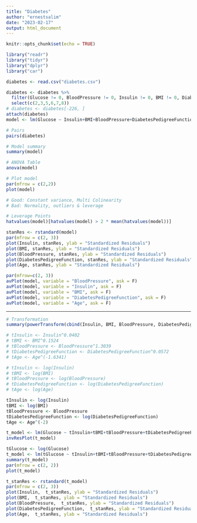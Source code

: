 ```yaml
---
title: "Diabetes"
author: "ernestsalim"
date: "2023-02-17"
output: html_document
---
```


```r
knitr::opts_chunk$set(echo = TRUE)
```

```r
library("readr")
library("tidyr")
library("dplyr")
library("car")
```

```r
diabetes <- read.csv("diabetes.csv")
```

```r
diabetes <- diabetes %>% 
  filter(Glucose != 0, BloodPressure != 0, Insulin != 0, BMI != 0, DiabetesPedigreeFunction != 0, Age != 0) %>%
  select(c(2,3,5,6,7,8))
# diabetes <- diabetes[-226, ]
attach(diabetes)
model <- lm(Glucose ~ Insulin+BMI+BloodPressure+DiabetesPedigreeFunction+Age)
```

```r
# Pairs
pairs(diabetes)
```

```r
# Model summary
summary(model)
```

```r
# ANOVA Table
anova(model)
```

```r
# Plot model
par(mfrow = c(2,2))
plot(model)

# Good: Constant variance, Multi Colinearity
# Bad: Normality, outliers & leverage
```

```r
# Leverage Points
hatvalues(model)[hatvalues(model) > 2 * mean(hatvalues(model))]
```

```r
stanRes <- rstandard(model)
par(mfrow = c(2, 3))
plot(Insulin, stanRes, ylab = "Standardized Residuals")
plot(BMI, stanRes, ylab = "Standardized Residuals")
plot(BloodPressure, stanRes, ylab = "Standardized Residuals")
plot(DiabetesPedigreeFunction, stanRes, ylab = "Standardized Residuals")
plot(Age, stanRes, ylab = "Standardized Residuals")
```


```r
par(mfrow=c(2, 3))
avPlot(model, variable = "BloodPressure", ask = F)
avPlot(model, variable = "Insulin", ask = F)
avPlot(model, variable = "BMI", ask = F)
avPlot(model, variable = "DiabetesPedigreeFunction", ask = F)
avPlot(model, variable = "Age", ask = F)
```

---

```r
# Transformation
summary(powerTransform(cbind(Insulin, BMI, BloodPressure, DiabetesPedigreeFunction, Age) ~ 1))
```

```r
# tInsulin <- Insulin^0.0402
# tBMI <- BMI^0.1524
# tBloodPressure <- BloodPressure^1.3039
# tDiabetesPedigreeFunction <- DiabetesPedigreeFunction^0.0572
# tAge <- Age^(-1.6341)

# tInsulin <- log(Insulin)
# tBMI <- log(BMI)
# tBloodPressure <- log(BloodPressure)
# tDiabetesPedigreeFunction <- log(DiabetesPedigreeFunction)
# tAge <- log(Age)

tInsulin <- log(Insulin)
tBMI <- log(BMI)
tBloodPressure <- BloodPressure
tDiabetesPedigreeFunction <- log(DiabetesPedigreeFunction)
tAge <- Age^(-2)

t_model <- lm(Glucose ~ tInsulin+tBMI+tBloodPressure+tDiabetesPedigreeFunction+tAge)
invResPlot(t_model)
```

```r
tGlucose <- log(Glucose)
t_model <- lm(tGlucose ~ tInsulin+tBMI+tBloodPressure+tDiabetesPedigreeFunction+tAge)
summary(t_model)
par(mfrow = c(2, 2))
plot(t_model)
```

```r
t_stanRes <- rstandard(t_model)
par(mfrow = c(2, 3))
plot(Insulin,  t_stanRes, ylab = "Standardized Residuals")
plot(BMI,  t_stanRes, ylab = "Standardized Residuals")
plot(BloodPressure,  t_stanRes, ylab = "Standardized Residuals")
plot(DiabetesPedigreeFunction,  t_stanRes, ylab = "Standardized Residuals")
plot(Age,  t_stanRes, ylab = "Standardized Residuals")
```










